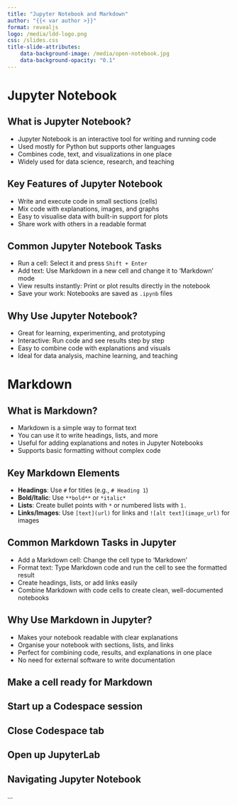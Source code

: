 ```yaml
---
title: "Jupyter Notebook and Markdown"
author: "{{< var author >}}"
format: revealjs
logo: /media/ldd-logo.png
css: /slides.css
title-slide-attributes:
    data-background-image: /media/open-notebook.jpg
    data-background-opacity: "0.1"
---
```


# <span class="hide-title">Jupyter Notebook</span> {background-image="/media/jupyter-notebook-logo.png" background-opacity="0.4"}


## What is Jupyter Notebook?

* Jupyter Notebook is an interactive tool for writing and running code
* Used mostly for Python but supports other languages
* Combines code, text, and visualizations in one place
* Widely used for data science, research, and teaching


## Key Features of Jupyter Notebook

* Write and execute code in small sections (cells)
* Mix code with explanations, images, and graphs
* Easy to visualise data with built-in support for plots
* Share work with others in a readable format


## Common Jupyter Notebook Tasks

* Run a cell: Select it and press `Shift + Enter`
* Add text: Use Markdown in a new cell and change it to 'Markdown' mode
* View results instantly: Print or plot results directly in the notebook
* Save your work: Notebooks are saved as `.ipynb` files


## Why Use Jupyter Notebook?

* Great for learning, experimenting, and prototyping
* Interactive: Run code and see results step by step
* Easy to combine code with explanations and visuals
* Ideal for data analysis, machine learning, and teaching


# Markdown {background-image="/media/markdown.png" background-opacity="0.4"}


## What is Markdown?

* Markdown is a simple way to format text
* You can use it to write headings, lists, and more
* Useful for adding explanations and notes in Jupyter Notebooks
* Supports basic formatting without complex code


## Key Markdown Elements

* **Headings**: Use `#` for titles (e.g., `# Heading 1`)
* **Bold/Italic**: Use `**bold**` or `*italic*`
* **Lists**: Create bullet points with `*` or numbered lists with `1.`
* **Links/Images**: Use `[text](url)` for links and `![alt text](image_url)` for images


## Common Markdown Tasks in Jupyter

* Add a Markdown cell: Change the cell type to 'Markdown'
* Format text: Type Markdown code and run the cell to see the formatted result
* Create headings, lists, or add links easily
* Combine Markdown with code cells to create clean, well-documented notebooks


## Why Use Markdown in Jupyter?

* Makes your notebook readable with clear explanations
* Organise your notebook with sections, lists, and links
* Perfect for combining code, results, and explanations in one place
* No need for external software to write documentation


## Make a cell ready for Markdown


## Start up a Codespace session

## Close Codespace tab

## Open up JupyterLab

## Navigating Jupyter Notebook

...